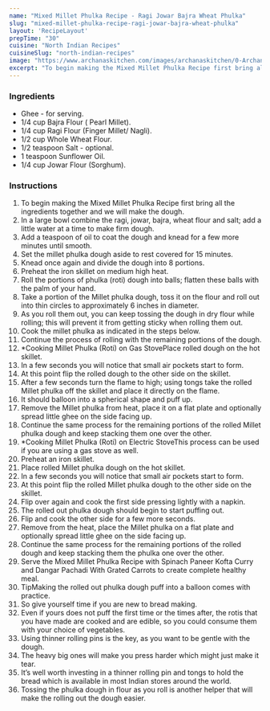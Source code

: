 ---
name: "Mixed Millet Phulka Recipe - Ragi Jowar Bajra Wheat Phulka"
slug: "mixed-millet-phulka-recipe-ragi-jowar-bajra-wheat-phulka"
layout: 'RecipeLayout'
prepTime: "30"
cuisine: "North Indian Recipes"
cuisineSlug: "north-indian-recipes"
image: "https://www.archanaskitchen.com/images/archanaskitchen/0-Archanas-Kitchen-Recipes/2018/Mixed_Millet_Roti_recipe_Millet_Phulka-5.jpg"
excerpt: "To begin making the Mixed Millet Phulka Recipe first bring all the ingredients together and we will make the dough"
---

### Ingredients

- Ghee - for serving.
- 1/4 cup Bajra Flour ( Pearl Millet).
- 1/4 cup Ragi Flour (Finger Millet/ Nagli).
- 1/2 cup Whole Wheat Flour.
- 1/2 teaspoon Salt - optional.
- 1 teaspoon Sunflower Oil.
- 1/4 cup Jowar Flour (Sorghum).

### Instructions

1. To begin making the Mixed Millet Phulka Recipe first bring all the ingredients together and we will make the dough.
1. In a large bowl combine the ragi, jowar, bajra, wheat flour and salt; add a little water at a time to make firm dough.
1. Add a teaspoon of oil to coat the dough and knead for a few more minutes until smooth.
1. Set the millet phulka dough aside to rest covered for 15 minutes.
1. Knead once again and divide the dough into 8 portions.
1. Preheat the iron skillet on medium high heat.
1. Roll the portions of phulka (roti) dough into balls; flatten these balls with the palm of your hand.
1. Take a portion of the Millet phulka dough, toss it on the flour and roll out into thin circles to approximately 6 inches in diameter.
1. As you roll them out, you can keep tossing the dough in dry flour while rolling; this will prevent it from getting sticky when rolling them out.
1. Cook the millet phulka as indicated in the steps below.
1. Continue the process of rolling with the remaining portions of the dough.
1. *Cooking Millet Phulka (Roti) on Gas StovePlace rolled dough on the hot skillet.
1. In a few seconds you will notice that small air pockets start to form.
1. At this point flip the rolled dough to the other side on the skillet.
1. After a few seconds turn the flame to high; using tongs take the rolled Millet phulka off the skillet and place it directly on the flame.
1. It should balloon into a spherical shape and puff up.
1. Remove the Millet phulka from heat, place it on a flat plate and optionally spread little ghee on the side facing up.
1. Continue the same process for the remaining portions of the rolled Millet phulka dough and keep stacking them one over the other.
1. *Cooking Millet Phulka (Roti) on Electric StoveThis process can be used if you are using a gas stove as well.
1. Preheat an iron skillet.
1. Place rolled Millet phulka dough on the hot skillet.
1. In a few seconds you will notice that small air pockets start to form.
1. At this point flip the rolled Millet phulka dough to the other side on the skillet.
1. Flip over again and cook the first side pressing lightly with a napkin.
1. The rolled out phulka dough should begin to start puffing out.
1. Flip and cook the other side for a few more seconds.
1. Remove from the heat, place the Millet phulka on a flat plate and optionally spread little ghee on the side facing up.
1. Continue the same process for the remaining portions of the rolled dough and keep stacking them the phulka one over the other.
1. Serve the Mixed Millet Phulka Recipe with Spinach Paneer Kofta Curry and Dangar Pachadi With Grated Carrots to create complete healthy meal.
1. TipMaking the rolled out phulka dough puff into a balloon comes with practice.
1. So give yourself time if you are new to bread making.
1. Even if yours does not puff the first time or the times after, the rotis that you have made are cooked and are edible, so you could consume them with your choice of vegetables.
1. Using thinner rolling pins is the key, as you want to be gentle with the dough.
1. The heavy big ones will make you press harder which might just make it tear.
1. It’s well worth investing in a thinner rolling pin and tongs to hold the bread which is available in most Indian stores around the world.
1. Tossing the phulka dough in flour as you roll is another helper that will make the rolling out the dough easier.
